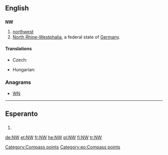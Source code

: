 {{also|nW}}
==English==

==={{abbreviation}}===
'''NW'''

# [[northwest]]
# [[North Rhine-Westphalia]], a federal state of [[Germany]].

====Translations====
{{trans-top|northwest}}
* Czech: {{t-|cs|SZ}}
{{trans-mid}}
* Hungarian: {{t+|hu|ÉNy}}
{{trans-bottom}}

{{trans-top|North Rhine-Westphalia}}
{{trans-mid}}
{{trans-bottom}}

===Anagrams===
* [[WN#English|WN]]

[[Category:Compass points]]
----
==Esperanto==

==={{abbreviation}}===
{{infl|eo|abbreviation}}
# {{abbreviation of|norduesto||northwest|lang=eo}}

[[Category:eo:Compass points]]

[[de:NW]]
[[et:NW]]
[[fr:NW]]
[[he:NW]]
[[pl:NW]]
[[fi:NW]]
[[tr:NW]]